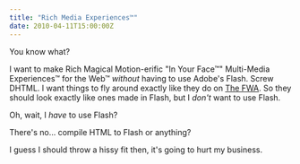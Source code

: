 ```yaml
---
title: "Rich Media Experiences™"
date: 2010-04-11T15:00:00Z
---
```


You know what?

I want to make Rich Magical Motion-erific "In Your Face™" Multi-Media Experiences™ for the Web™ *without* having to use Adobe's Flash. Screw DHTML. I want things to fly around exactly like they do on [The FWA][1]. So they should look exactly like ones made in Flash, but I *don't* want to use Flash.

Oh, wait, I *have* to use Flash?

There's no... compile HTML to Flash or anything?

I guess I should throw a hissy fit then, it's going to hurt my business.

[1]: http://thefwa.com/
